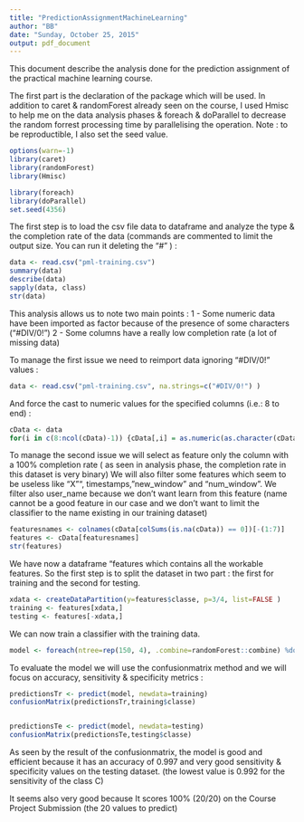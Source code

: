```yaml
---
title: "PredictionAssignmentMachineLearning"
author: "BB"
date: "Sunday, October 25, 2015"
output: pdf_document
---
```


This document describe the analysis done for the prediction assignment of the practical machine learning course.

The first part is the declaration of the package which will be used. In addition to caret & randomForest already seen on the course, I used Hmisc to help me on the data analysis phases & foreach & doParallel to decrease the random forrest processing time by parallelising the operation. Note : to be reproductible, I also set the seed value.

```r
options(warn=-1)
library(caret)
library(randomForest)
library(Hmisc)

library(foreach)
library(doParallel)
set.seed(4356)
```

The first step is to load the csv file data to dataframe and analyze the type & the completion rate of the data (commands are commented to limit the output size. You can run it deleting the "#" ) :
```r
data <- read.csv("pml-training.csv")
summary(data)
describe(data)
sapply(data, class)
str(data)
```
This analysis allows us to note two main points : 1 - Some numeric data have been imported as factor because of the presence of some characters ("#DIV/0!") 2 - Some columns have a really low completion rate (a lot of missing data)

To manage the first issue we need to reimport data ignoring "#DIV/0!" values :
```r
data <- read.csv("pml-training.csv", na.strings=c("#DIV/0!") )
```
And force the cast to numeric values for the specified columns (i.e.: 8 to end) :
```r
cData <- data
for(i in c(8:ncol(cData)-1)) {cData[,i] = as.numeric(as.character(cData[,i]))}
```
To manage the second issue we will select as feature only the column with a 100% completion rate ( as seen in analysis phase, the completion rate in this dataset is very binary) We will also filter some features which seem to be useless like "X"", timestamps, "new_window" and "num_window". We filter also user_name because we don't want learn from this feature (name cannot be a good feature in our case and we don't want to limit the classifier to the name existing in our training dataset)
```r
featuresnames <- colnames(cData[colSums(is.na(cData)) == 0])[-(1:7)]
features <- cData[featuresnames]
str(features)
```
We have now a dataframe "features which contains all the workable features. So the first step is to split the dataset in two part : the first for training and the second for testing.
```r
xdata <- createDataPartition(y=features$classe, p=3/4, list=FALSE )
training <- features[xdata,]
testing <- features[-xdata,]
```
We can now train a classifier with the training data. 
```r
model <- foreach(ntree=rep(150, 4), .combine=randomForest::combine) %dopar% randomForest(training[-ncol(training)], training$classe, ntree=ntree)
```
To evaluate the model we will use the confusionmatrix method and we will focus on accuracy, sensitivity & specificity metrics :
```r
predictionsTr <- predict(model, newdata=training)
confusionMatrix(predictionsTr,training$classe)


predictionsTe <- predict(model, newdata=testing)
confusionMatrix(predictionsTe,testing$classe)
```
As seen by the result of the confusionmatrix, the model is good and efficient because it has an accuracy of 0.997 and very good sensitivity & specificity values on the testing dataset. (the lowest value is 0.992 for the sensitivity of the class C)

It seems also very good because It scores 100% (20/20) on the Course Project Submission (the 20 values to predict)
